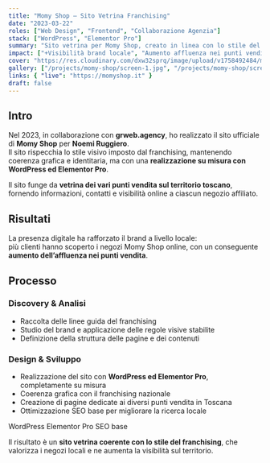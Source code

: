 ```yaml
---
title: "Momy Shop — Sito Vetrina Franchising"
date: "2023-03-22"
roles: ["Web Design", "Frontend", "Collaborazione Agenzia"]
stack: ["WordPress", "Elementor Pro"]
summary: "Sito vetrina per Momy Shop, creato in linea con lo stile del franchising."
impact: ["+Visibilità brand locale", "Aumento affluenza nei punti vendita"]
cover: "https://res.cloudinary.com/dxw32sprq/image/upload/v1758492484/momy_rgcfqi.png"
gallery: ["/projects/momy-shop/screen-1.jpg", "/projects/momy-shop/screen-2.jpg"]
links: { "live": "https://momyshop.it" }
draft: false
---
```



## Intro

Nel 2023, in collaborazione con **grweb.agency**, ho realizzato il sito ufficiale di **Momy Shop** per **Noemi Ruggiero**.  
Il sito rispecchia lo stile visivo imposto dal franchising, mantenendo coerenza grafica e identitaria, ma con una **realizzazione su misura con WordPress ed Elementor Pro**.  

Il sito funge da **vetrina dei vari punti vendita sul territorio toscano**, fornendo informazioni, contatti e visibilità online a ciascun negozio affiliato.

## Risultati

La presenza digitale ha rafforzato il brand a livello locale:  
più clienti hanno scoperto i negozi Momy Shop online, con un conseguente **aumento dell’affluenza nei punti vendita**.

<div className="grid grid-cols-2 md:grid-cols-4 gap-4 my-8">
  <Kpi label="Visibilità online" value="Aumentata" />
  <Kpi label="Affluenza negozi" value="In crescita" />
  <Kpi label="CMS" value="WordPress + Elementor" />
  <Kpi label="Collaborazione" value="grweb.agency" />
</div>

## Processo

### Discovery & Analisi
- Raccolta delle linee guida del franchising  
- Studio del brand e applicazione delle regole visive stabilite  
- Definizione della struttura delle pagine e dei contenuti  

### Design & Sviluppo
- Realizzazione del sito con **WordPress ed Elementor Pro**, completamente su misura  
- Coerenza grafica con il franchising nazionale  
- Creazione di pagine dedicate ai diversi punti vendita in Toscana  
- Ottimizzazione SEO base per migliorare la ricerca locale  

<div className="flex gap-2 mt-4">
  <Badge>WordPress</Badge>
  <Badge>Elementor Pro</Badge>
  <Badge>SEO base</Badge>
</div>

Il risultato è un **sito vetrina coerente con lo stile del franchising**, che valorizza i negozi locali e ne aumenta la visibilità sul territorio.